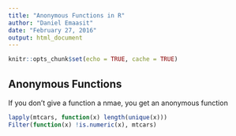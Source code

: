 ```yaml
---
title: "Anonymous Functions in R"
author: "Daniel Emaasit"
date: "February 27, 2016"
output: html_document
---
```


```r
knitr::opts_chunk$set(echo = TRUE, cache = TRUE)
```

## Anonymous Functions
If you don't give a function a nmae, you get an anonymous function
```r
lapply(mtcars, function(x) length(unique(x)))
Filter(function(x) !is.numeric(x), mtcars)
```
